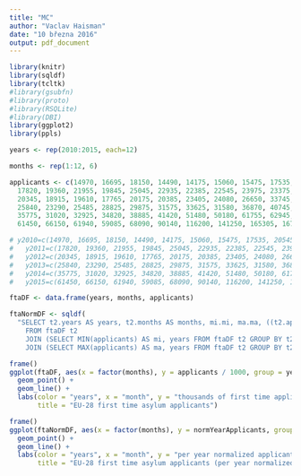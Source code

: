 ```yaml
---
title: "MC"
author: "Vaclav Haisman"
date: "10 března 2016"
output: pdf_document
---
```


```r
library(knitr)
library(sqldf)
library(tcltk)
#library(gsubfn)
#library(proto)
#library(RSQLite)
#library(DBI)
library(ggplot2)
library(ppls)
```

```r
years <- rep(2010:2015, each=12)

months <- rep(1:12, 6)

applicants <- c(14970, 16695, 18150, 14490, 14175, 15060, 15475, 17535, 20545, 22270, 20055, 18960,
  17820, 19360, 21955, 19845, 25045, 22935, 22385, 22545, 23975, 23375, 22685, 21300,
  20345, 18915, 19610, 17765, 20175, 20385, 23405, 24080, 26650, 33745, 29515, 23685,
  25840, 23290, 25485, 28825, 29875, 31575, 33625, 31580, 36870, 40745, 35405, 29740,
  35775, 31020, 32925, 34820, 38885, 41420, 51480, 50180, 61755, 62945, 58690, 62780,
  61450, 66150, 61940, 59085, 68090, 90140, 116200, 141250, 165305, 167060, 154605, 104360)

# y2010=c(14970, 16695, 18150, 14490, 14175, 15060, 15475, 17535, 20545, 22270, 20055, 18960),
#   y2011=c(17820, 19360, 21955, 19845, 25045, 22935, 22385, 22545, 23975, 23375, 22685, 21300),
#   y2012=c(20345, 18915, 19610, 17765, 20175, 20385, 23405, 24080, 26650, 33745, 29515, 23685),
#   y2013=c(25840, 23290, 25485, 28825, 29875, 31575, 33625, 31580, 36870, 40745, 35405, 29740),
#   y2014=c(35775, 31020, 32925, 34820, 38885, 41420, 51480, 50180, 61755, 62945, 58690, 62780),
#   y2015=c(61450, 66150, 61940, 59085, 68090, 90140, 116200, 141250, 165305, 167060, 154605, 104360)

ftaDF <- data.frame(years, months, applicants)

ftaNormDF <- sqldf(
  "SELECT t2.years AS years, t2.months AS months, mi.mi, ma.ma, ((t2.applicants - mi.mi) / (ma.ma - mi.mi)) AS normYearApplicants
    FROM ftaDF t2
    JOIN (SELECT MIN(applicants) AS mi, years FROM ftaDF t2 GROUP BY t2.years) mi USING (years)
    JOIN (SELECT MAX(applicants) AS ma, years FROM ftaDF t2 GROUP BY t2.years) ma USING (years)")

frame()
ggplot(ftaDF, aes(x = factor(months), y = applicants / 1000, group = years, color = factor(years))) +
  geom_point() +
  geom_line() +
  labs(color = "years", x = "month", y = "thousands of first time applicants",
       title = "EU-28 first time asylum applicants")

frame()
ggplot(ftaNormDF, aes(x = factor(months), y = normYearApplicants, group = years, color = factor(years))) +
  geom_point() +
  geom_line() +
  labs(color = "years", x = "month", y = "per year normalized applicants",
       title = "EU-28 first time asylum applicants (per year normalized)")
```
